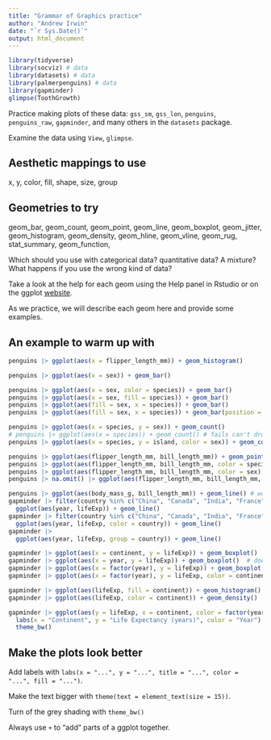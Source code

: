 ```yaml
---
title: "Grammar of Graphics practice"
author: "Andrew Irwin"
date: "`r Sys.Date()`"
output: html_document
---
```


```r
library(tidyverse)
library(socviz) # data
library(datasets) # data
library(palmerpenguins) # data
library(gapminder)
glimpse(ToothGrowth)
```

Practice making plots of these data: `gss_sm`, `gss_lon`, `penguins`, 
`penguins_raw`, `gapminder`, and many others in the `datasets` package.

Examine the data using `View`, `glimpse`.

## Aesthetic mappings to use

x, y, color, fill, shape, size, group

## Geometries to try

geom_bar, geom_count,
geom_point, geom_line, geom_boxplot, geom_jitter, 
geom_histogram, geom_density,
geom_hline, geom_vline,  geom_rug,
stat_summary,
geom_function, 

Which should you use with categorical data? quantitative data? A mixture?
What happens if you use the wrong kind of data?

Take a look at the help for each geom using the Help panel in Rstudio or on the ggplot
[website](https://ggplot2.tidyverse.org/index.html).

As we practice, we will describe each geom here and provide some examples.

## An example to warm up with

```r
penguins |> ggplot(aes(x = flipper_length_mm)) + geom_histogram()
```

```r
penguins |> ggplot(aes(x = sex)) + geom_bar()

```

```r
penguins |> ggplot(aes(x = sex, color = species)) + geom_bar()
penguins |> ggplot(aes(x = sex, fill = species)) + geom_bar()
penguins |> ggplot(aes(fill = sex, x = species)) + geom_bar()
penguins |> ggplot(aes(fill = sex, x = species)) + geom_bar(position = "dodge") 
```

```r
penguins |> ggplot(aes(x = species, y = sex)) + geom_count()
# penguins |> ggplot(aes(x = species)) + geom_count() # fails can't drqw with only one of x or y
penguins |> ggplot(aes(x = species, y = island, color = sex)) + geom_count(position = "jitter") # terrible, but fun!
```

```r
penguins |> ggplot(aes(flipper_length_mm, bill_length_mm)) + geom_point()
penguins |> ggplot(aes(flipper_length_mm, bill_length_mm, color = species)) + geom_point()
penguins |> ggplot(aes(flipper_length_mm, bill_length_mm, color = sex)) + geom_point()
penguins |> na.omit() |> ggplot(aes(flipper_length_mm, bill_length_mm, color = species, size = sex)) + geom_point()
```

```r
penguins |> ggplot(aes(body_mass_g, bill_length_mm)) + geom_line() # works, but silly
gapminder |> filter(country %in% c("China", "Canada", "India", "France", "Argentina", "Lybia")) |>
  ggplot(aes(year, lifeExp)) + geom_line()
gapminder |> filter(country %in% c("China", "Canada", "India", "France", "Argentina", "Lybia")) |>
  ggplot(aes(year, lifeExp, color = country)) + geom_line()
gapminder |> 
  ggplot(aes(year, lifeExp, group = country)) + geom_line()
```

```r
gapminder |> ggplot(aes(x = continent, y = lifeExp)) + geom_boxplot()
gapminder |> ggplot(aes(x = year, y = lifeExp)) + geom_boxplot()  # doesn't work the way I hoped!
gapminder |> ggplot(aes(x = factor(year), y = lifeExp)) + geom_boxplot()
gapminder |> ggplot(aes(x = factor(year), y = lifeExp, color = continent)) + geom_boxplot()
```

```r
gapminder |> ggplot(aes(lifeExp, fill = continent)) + geom_histogram()
gapminder |> ggplot(aes(lifeExp, color = continent)) + geom_density()
```

```r
gapminder |> ggplot(aes(y = lifeExp, x = continent, color = factor(year))) + stat_summary() +
  labs(x = "Continent", y = "Life Expectancy (years)", color = "Year") +
  theme_bw()
```

## Make the plots look better

Add labels with `labs(x = "...", y = "...", title = "...", color = "...", fill = "...")`.

Make the text bigger with `theme(text = element_text(size = 15))`.

Turn of the grey shading with `theme_bw()`

Always use `+` to "add" parts of a ggplot together.

